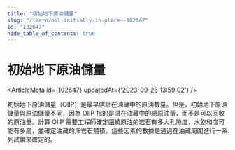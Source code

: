 ```yaml
---
title: "初始地下原油儲量"
slug: "/learn/oil-initially-in-place--102647"
id: "102647"
hide_table_of_contents: true
---
```



# 初始地下原油儲量

<ArticleMeta id={102647} updatedAt={'2023-09-26 13:59:02'} />
<div className='border-solid border-b border-t-0 my-4 border-[var(--ifm-color-gray-300)]' />

初始地下原油儲量（OIIP）是最早估計在油藏中的原油數量。但是，初始地下原油儲量與原油儲量不同，因為 OIIP 指的是潛在油藏中的總原油量，而不是可以回收的原油量。計算 OIIP 需要工程師確定圍繞原油的岩石有多大孔隙度，水飽和度可能有多高，並確定油藏的淨岩石體積。這些因素的數據是通過在油藏周圍進行一系列試鑽來確定的。
